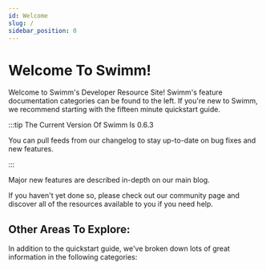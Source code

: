 ```yaml
---
id: Welcome
slug: /
sidebar_position: 0
---
```


# Welcome To Swimm!

Welcome to Swimm's Developer Resource Site! Swimm's feature documentation categories can be found to the
left. If you're new to Swimm, we recommend starting with <Link to='/docs/quickstart'>the fifteen minute quickstart guide</Link>.

:::tip The Current Version Of Swimm Is 0.6.3

You can pull feeds from our <Link to="/blog">changelog</Link> to stay up-to-date on bug fixes and new features.

<FeedSelector />

:::

Major new features are described in-depth on our <Link href="https://swimm.io/blog">main blog</Link>.

If you haven't yet done so, please check out our <Link to="/community">community page</Link> and discover all of
the resources available to you if you need help. 

## Other Areas To Explore:

In addition to the <Link to="/docs/quickstart">quickstart guide</Link>, we've broken down lots of great
information in the following categories:

<HomepageFeatures />